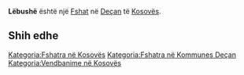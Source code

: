 {{Fshat në Kosovës
 | Emri                = Lëbushë
| sqi_N_name = Lëbushë
| sqi_N_FULL_NAME_RO = Lëbushë
| sqi_N_FULL_NAME_ND_RO = Lebushe
| sqi_N_SORT_NAME_RG = LEBUSHE
| sqi_N_FULL_NAME_RG = Lëbushë
| sqi_N_FULL_NAME_ND_RG = Lebushe
| sqi_V_name = Lpushë
| sqi_V_FULL_NAME_RO = Lpushë Lubushë Lëbusha
| sqi_V_FULL_NAME_ND_RO = Lpushe Lubushe Lebusha
| sqi_V_SORT_NAME_RG = LPUSHE LUBUSHE LEBUSHA
| sqi_V_FULL_NAME_RG = Lpushë Lubushë Lëbusha
| sqi_V_FULL_NAME_ND_RG = Lpushe Lubushe Lebusha
| srp_N_name = Ljubuša
| srp_N_FULL_NAME_RO = Ljubuša
| srp_N_FULL_NAME_ND_RO = Ljubusa
| srp_N_SORT_NAME_RG = LJUBUSA
| srp_N_FULL_NAME_RG = Ljubuša
| srp_N_FULL_NAME_ND_RG = Ljubusa
| srp_NS_name = Љубуша
| srp_NS_FULL_NAME_RO = Љубуша
| srp_NS_FULL_NAME_ND_RO = Љубуша
| srp_NS_SORT_NAME_RG = ЉУБУША
| srp_NS_FULL_NAME_RG = Љубуша
| srp_NS_FULL_NAME_ND_RG = Љубуша
| srp_V_name = Ljebuše
| srp_V_FULL_NAME_RO = Ljebuše
| srp_V_FULL_NAME_ND_RO = Ljebuse
| srp_V_SORT_NAME_RG = LJEBUSE
| srp_V_FULL_NAME_RG = Ljebuše
| srp_V_FULL_NAME_ND_RG = Ljebuse

 | Emri (Rasa dhanore) = 
 | Figura              = 
 | Shteti              = Kosovo
 | Komuna              = Deçan
 | Kodi postar         = 
 | Sipërfaqja          = 

 | Popullsia           = 

 | Regj. i popullsisë  = 
 | Dend. e popullsisë  = 
 | Faqja zyrtare       = 
 <!--- Koordinatat ----> 
 | Gjerësia            = 42.563056
 | Gjatësia            = 20.290833
 | Lartësia            = 
}}
'''Lëbushë''' është një [[Fshat]] në [[Deçan]] të [[Kosovës]].

<!-- == Gjeografia == -->
<!-- == Historia == -->
<!-- == Demografia == -->
== Shih edhe ==
{{Komuna Deçan}}
{{Kosovo-Administrata-Cung}}

[[Kategoria:Fshatra në Kosovës]]
[[Kategoria:Fshatra në Kommunes Deçan]]
[[Kategoria:Vendbanime në Kosovës]]